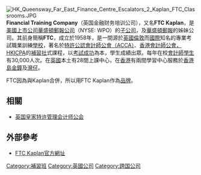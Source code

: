 [[File:HK_Queensway_Far_East_Finance_Centre_Escalators_2_Kaplan_FTC_Classrooms.JPG|thumb]]
'''Financial Training Company'''（英国金融财务培训公司），又名'''FTC Kaplan'''，是[[美國|美國]][[上市公司|上市公司]][[華盛頓郵報公司|華盛頓郵報公司]]（NYSE: WPO）的[[子公司|子公司]]，及[[華盛頓郵報|華盛頓郵報]]的姊妹公司。其前身簡稱'''FTC'''，成立於1958年，是一間源於[[英國|英國]][[倫敦|倫敦]]而[[國際|國際]]知名的專業考試職業訓練[[學校|學校]]，著名於[[特許公認會計師公會|特許公認會計師公會（ACCA）]]、[[香港會計師公會|香港會計師公會，HKICPA]]的[[補習社|補習社]]式課程，以[[应试教育|考試成功]]為本，學生成績出眾。每年在校[[會計師|會計師]][[學生|學生]]有30,000人次。在[[英國|英國]]本土有28間上課中心，在[[香港|香港]]有兩間學習中心服務於[[香港島|香港島]][[金鐘|金鐘]]及[[灣仔|灣仔]]。

FTC因為與Kaplan合併，所以用FTC Kaplan作為[[品牌|品牌]]。

== 相關 ==
* [[英国皇家特许管理会计师公会|英国皇家特许管理会计师公会]]

== 外部參考 ==
* [https://web.archive.org/web/20071002234059/http://www.ftckaplan.com.hk/ FTC Kaplan官方網址]

[[Category:補習班|Category:補習班]]
[[Category:英國公司|Category:英國公司]]
[[Category:跨国公司|Category:跨国公司]]
